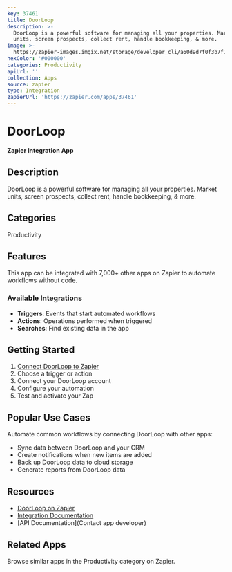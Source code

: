 ```yaml
---
key: 37461
title: DoorLoop
description: >-
  DoorLoop is a powerful software for managing all your properties. Market
  units, screen prospects, collect rent, handle bookkeeping, & more.
image: >-
  https://zapier-images.imgix.net/storage/developer_cli/a60d9d7f0f3b7f71770f12f71b7cf9c4_2.png?auto=format%2Ccompress&ixlib=python-3.0.0&q=50
hexColor: '#000000'
categories: Productivity
apiUrl: ''
collection: Apps
source: zapier
type: Integration
zapierUrl: 'https://zapier.com/apps/37461'
---
```

# DoorLoop

**Zapier Integration App**

## Description

DoorLoop is a powerful software for managing all your properties. Market units, screen prospects, collect rent, handle bookkeeping, & more.

## Categories

Productivity

## Features

This app can be integrated with 7,000+ other apps on Zapier to automate workflows without code.

### Available Integrations

- **Triggers**: Events that start automated workflows
- **Actions**: Operations performed when triggered
- **Searches**: Find existing data in the app

## Getting Started

1. [Connect DoorLoop to Zapier](https://zapier.com/apps/37461)
2. Choose a trigger or action
3. Connect your DoorLoop account
4. Configure your automation
5. Test and activate your Zap

## Popular Use Cases

Automate common workflows by connecting DoorLoop with other apps:

- Sync data between DoorLoop and your CRM
- Create notifications when new items are added
- Back up DoorLoop data to cloud storage
- Generate reports from DoorLoop data

## Resources

- [DoorLoop on Zapier](https://zapier.com/apps/37461)
- [Integration Documentation](https://zapier.com/apps/37461/integrations)
- [API Documentation](Contact app developer)

## Related Apps

Browse similar apps in the Productivity category on Zapier.
